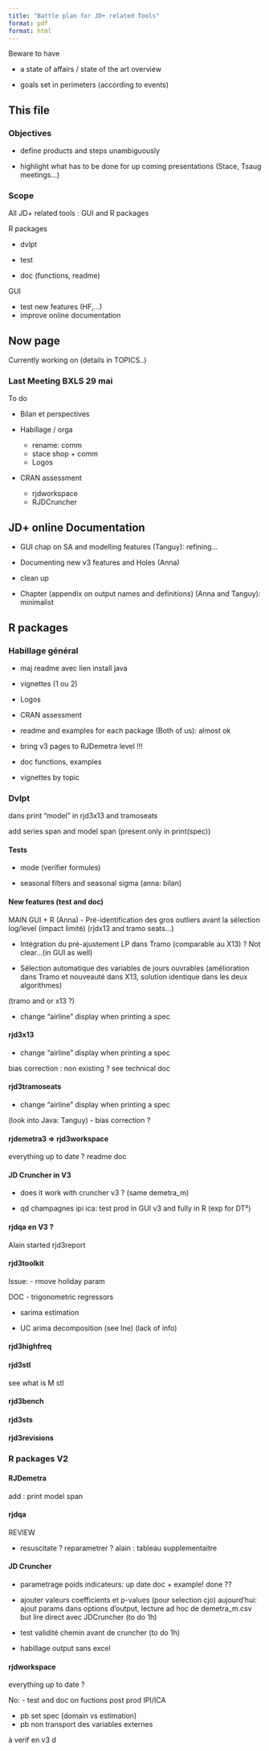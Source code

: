 ```yaml
---
title: "Battle plan for JD+ related Tools"
format: pdf
format: html 
---
```


Beware to have 

- a state of affairs / state of the art overview

- goals set in perimeters (according to events)

## This file 

### Objectives 

- define products and steps unambiguously

- highlight what has to be done for up coming presentations (Stace, Tsaug meetings...)

### Scope 

All JD+ related tools : GUI and R packages 

R packages 

- dvlpt 

- test 

- doc (functions, readme)

GUI 

- test new features (HF,...)
- improve online documentation 

## Now page

Currently working on (details in TOPICS..)

### Last Meeting BXLS 29 mai

To do 

- Bilan et perspectives 

- Habillage / orga 
    - rename: comm 
    - stace shop + comm
    - Logos 

- CRAN assessment 
    - rjdworkspace 
    - RJDCruncher 

## JD+ online Documentation 

- GUI chap on SA and modelling features (Tanguy): refining...

- Documenting new v3 features and Holes (Anna)

- clean up 

- Chapter (appendix on output names and definitions) (Anna and Tanguy): minimalist 


## R packages 

### Habillage général

- maj readme avec lien install java

- vignettes (1 ou 2)

- Logos

- CRAN assessment 

- readme and examples for each package (Both of us): almost ok 

- bring v3 pages to RJDemetra level !!!

- doc functions, examples 

- vignettes by topic

### Dvlpt 

dans print "model" in rjd3x13 and tramoseats 

add series span and model span
(present only in print(spec))

#### Tests

- mode (verifier formules)

- seasonal filters and seasonal sigma (anna: bilan)

#### New features (test and doc)

MAIN GUI + R
(Anna)
-	Pré-identification des gros outliers avant la sélection log/level (impact limité)
(rjdx13 and tramo seats...)

-	Intégration du pré-ajustement LP dans Tramo (comparable au X13) ? Not clear...(in GUI as well)

-	Sélection automatique des variables de jours ouvrables (amélioration dans Tramo et nouveauté dans X13, solution identique dans les deux algorithmes)

(tramo and or x13 ?)

- change "airline" display when printing a spec 

#### rjd3x13

- change "airline" display when printing a spec 

bias correction : non existing ? see technical doc

#### rjd3tramoseats 

- change "airline" display when printing a spec 

(look into Java: Tanguy)
- bias correction ?


#### rjdemetra3 => rjd3workspace

everything up to date ? 
readme
doc 
 
#### JD Cruncher in V3

- does it work with cruncher v3 ? (same demetra_m)

- qd champagnes ipi ica: test prod in GUI v3 and fully in R (exp for DT²)

#### rjdqa en V3 ?

Alain started rjd3report

#### rjd3toolkit 

Issue:
- rmove holiday param

DOC
- trigonometric regressors

- sarima estimation

- UC arima decomposition (see Ine) (lack of info)

#### rjd3highfreq 

#### rjd3stl 

see what is M stl

#### rjd3bench

#### rjd3sts 

#### rjd3revisions

### R packages V2

#### RJDemetra 

add : print model span 


#### rjdqa 

REVIEW

- resuscitate ? reparametrer ?
alain : tableau supplementaitre

#### JD Cruncher 

- parametrage poids indicateurs: up date doc + example! done ??

- ajouter valeurs coefficients et p-values (pour selection cjo) 
aujourd'hui: ajout params dans options d'output, lecture ad hoc de demetra_m.csv
but lire direct avec JDCruncher (to do 1h)

- test validité chemin avant de cruncher (to do 1h)

- habillage output sans excel 

#### rjdworkspace 

everything up to date ?

No: 
- test and doc on fuctions post prod IPI/ICA

- pb set spec (domain vs estimation)
- pb non transport des variables externes 

à verif en v3 d





